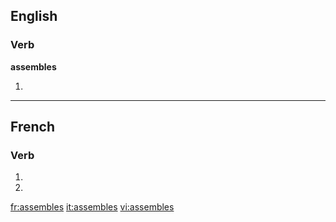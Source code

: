 {{also|assemblés}}
==English==

===Verb===
'''assembles'''

# {{third-person singular of|[[assemble]]}}

----

==French==

===Verb===
{{fr-verb-form}}

# {{form of|[[second-person|Second-person]] [[singular]] [[present indicative]]|assembler|lang=French}}
# {{form of|Second-person singular [[present subjunctive]]|assembler |lang=French}}

[[fr:assembles]]
[[it:assembles]]
[[vi:assembles]]